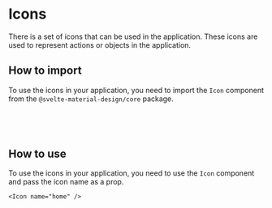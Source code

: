 

<Meta of={IconStories} />

# Icons
There is a set of icons that can be used in the application. These icons are used to represent actions or objects in the application.

<Controls of={IconStories.SingleIcon} />
<Canvas of={IconStories.SingleIcon} />

## How to import
To use the icons in your application, you need to import the `Icon` component from the `@svelte-material-design/core` package.

```html
<script>
  import { Icon } from '@ruzgardogu/ui';
</script>
```

## How to use
To use the icons in your application, you need to use the `Icon` component and pass the icon name as a prop.

```svelte
<Icon name="home" />
```

<Controls of={IconStories.Icons} />
<Canvas of={IconStories.Icons} />
